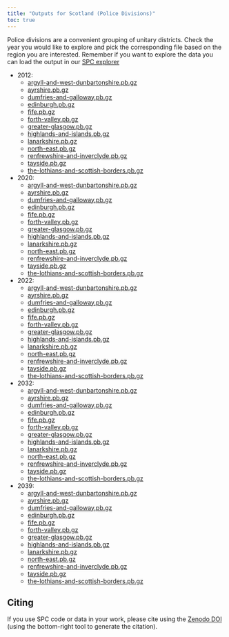 ```yaml
---
title: "Outputs for Scotland (Police Divisions)"
toc: true
---
```


Police divisions are a convenient grouping of unitary districts. Check the year you would like to explore and pick the corresponding file based on the region you are interested. Remember if you want to explore the data you can load the output in our [SPC explorer](https://alan-turing-institute.github.io/uatk-spc/app/)

- 2012:
  - [argyll-and-west-dunbartonshire.pb.gz](https://ramp0storage.blob.core.windows.net/spc-output/v2.1/Scotland/2012/argyll-and-west-dunbartonshire.pb.gz)
  - [ayrshire.pb.gz](https://ramp0storage.blob.core.windows.net/spc-output/v2.1/Scotland/2012/ayrshire.pb.gz)
  - [dumfries-and-galloway.pb.gz](https://ramp0storage.blob.core.windows.net/spc-output/v2.1/Scotland/2012/dumfries-and-galloway.pb.gz)
  - [edinburgh.pb.gz](https://ramp0storage.blob.core.windows.net/spc-output/v2.1/Scotland/2012/edinburgh.pb.gz)
  - [fife.pb.gz](https://ramp0storage.blob.core.windows.net/spc-output/v2.1/Scotland/2012/fife.pb.gz)
  - [forth-valley.pb.gz](https://ramp0storage.blob.core.windows.net/spc-output/v2.1/Scotland/2012/forth-valley.pb.gz)
  - [greater-glasgow.pb.gz](https://ramp0storage.blob.core.windows.net/spc-output/v2.1/Scotland/2012/greater-glasgow.pb.gz)
  - [highlands-and-islands.pb.gz](https://ramp0storage.blob.core.windows.net/spc-output/v2.1/Scotland/2012/highlands-and-islands.pb.gz)
  - [lanarkshire.pb.gz](https://ramp0storage.blob.core.windows.net/spc-output/v2.1/Scotland/2012/lanarkshire.pb.gz)
  - [north-east.pb.gz](https://ramp0storage.blob.core.windows.net/spc-output/v2.1/Scotland/2012/north-east.pb.gz)
  - [renfrewshire-and-inverclyde.pb.gz](https://ramp0storage.blob.core.windows.net/spc-output/v2.1/Scotland/2012/renfrewshire-and-inverclyde.pb.gz)
  - [tayside.pb.gz](https://ramp0storage.blob.core.windows.net/spc-output/v2.1/Scotland/2012/tayside.pb.gz)
  - [the-lothians-and-scottish-borders.pb.gz](https://ramp0storage.blob.core.windows.net/spc-output/v2.1/Scotland/2012/the-lothians-and-scottish-borders.pb.gz)

- 2020:
  - [argyll-and-west-dunbartonshire.pb.gz](https://ramp0storage.blob.core.windows.net/spc-output/v2.1/Scotland/2020/argyll-and-west-dunbartonshire.pb.gz)
  - [ayrshire.pb.gz](https://ramp0storage.blob.core.windows.net/spc-output/v2.1/Scotland/2020/ayrshire.pb.gz)
  - [dumfries-and-galloway.pb.gz](https://ramp0storage.blob.core.windows.net/spc-output/v2.1/Scotland/2020/dumfries-and-galloway.pb.gz)
  - [edinburgh.pb.gz](https://ramp0storage.blob.core.windows.net/spc-output/v2.1/Scotland/2020/edinburgh.pb.gz)
  - [fife.pb.gz](https://ramp0storage.blob.core.windows.net/spc-output/v2.1/Scotland/2020/fife.pb.gz)
  - [forth-valley.pb.gz](https://ramp0storage.blob.core.windows.net/spc-output/v2.1/Scotland/2020/forth-valley.pb.gz)
  - [greater-glasgow.pb.gz](https://ramp0storage.blob.core.windows.net/spc-output/v2.1/Scotland/2020/greater-glasgow.pb.gz)
  - [highlands-and-islands.pb.gz](https://ramp0storage.blob.core.windows.net/spc-output/v2.1/Scotland/2020/highlands-and-islands.pb.gz)
  - [lanarkshire.pb.gz](https://ramp0storage.blob.core.windows.net/spc-output/v2.1/Scotland/2020/lanarkshire.pb.gz)
  - [north-east.pb.gz](https://ramp0storage.blob.core.windows.net/spc-output/v2.1/Scotland/2020/north-east.pb.gz)
  - [renfrewshire-and-inverclyde.pb.gz](https://ramp0storage.blob.core.windows.net/spc-output/v2.1/Scotland/2020/renfrewshire-and-inverclyde.pb.gz)
  - [tayside.pb.gz](https://ramp0storage.blob.core.windows.net/spc-output/v2.1/Scotland/2020/tayside.pb.gz)
  - [the-lothians-and-scottish-borders.pb.gz](https://ramp0storage.blob.core.windows.net/spc-output/v2.1/Scotland/2020/the-lothians-and-scottish-borders.pb.gz)

- 2022:
  - [argyll-and-west-dunbartonshire.pb.gz](https://ramp0storage.blob.core.windows.net/spc-output/v2.1/Scotland/2022/argyll-and-west-dunbartonshire.pb.gz)
  - [ayrshire.pb.gz](https://ramp0storage.blob.core.windows.net/spc-output/v2.1/Scotland/2022/ayrshire.pb.gz)
  - [dumfries-and-galloway.pb.gz](https://ramp0storage.blob.core.windows.net/spc-output/v2.1/Scotland/2022/dumfries-and-galloway.pb.gz)
  - [edinburgh.pb.gz](https://ramp0storage.blob.core.windows.net/spc-output/v2.1/Scotland/2022/edinburgh.pb.gz)
  - [fife.pb.gz](https://ramp0storage.blob.core.windows.net/spc-output/v2.1/Scotland/2022/fife.pb.gz)
  - [forth-valley.pb.gz](https://ramp0storage.blob.core.windows.net/spc-output/v2.1/Scotland/2022/forth-valley.pb.gz)
  - [greater-glasgow.pb.gz](https://ramp0storage.blob.core.windows.net/spc-output/v2.1/Scotland/2022/greater-glasgow.pb.gz)
  - [highlands-and-islands.pb.gz](https://ramp0storage.blob.core.windows.net/spc-output/v2.1/Scotland/2022/highlands-and-islands.pb.gz)
  - [lanarkshire.pb.gz](https://ramp0storage.blob.core.windows.net/spc-output/v2.1/Scotland/2022/lanarkshire.pb.gz)
  - [north-east.pb.gz](https://ramp0storage.blob.core.windows.net/spc-output/v2.1/Scotland/2022/north-east.pb.gz)
  - [renfrewshire-and-inverclyde.pb.gz](https://ramp0storage.blob.core.windows.net/spc-output/v2.1/Scotland/2022/renfrewshire-and-inverclyde.pb.gz)
  - [tayside.pb.gz](https://ramp0storage.blob.core.windows.net/spc-output/v2.1/Scotland/2022/tayside.pb.gz)
  - [the-lothians-and-scottish-borders.pb.gz](https://ramp0storage.blob.core.windows.net/spc-output/v2.1/Scotland/2022/the-lothians-and-scottish-borders.pb.gz)

- 2032:
  - [argyll-and-west-dunbartonshire.pb.gz](https://ramp0storage.blob.core.windows.net/spc-output/v2.1/Scotland/2032/argyll-and-west-dunbartonshire.pb.gz)
  - [ayrshire.pb.gz](https://ramp0storage.blob.core.windows.net/spc-output/v2.1/Scotland/2032/ayrshire.pb.gz)
  - [dumfries-and-galloway.pb.gz](https://ramp0storage.blob.core.windows.net/spc-output/v2.1/Scotland/2032/dumfries-and-galloway.pb.gz)
  - [edinburgh.pb.gz](https://ramp0storage.blob.core.windows.net/spc-output/v2.1/Scotland/2032/edinburgh.pb.gz)
  - [fife.pb.gz](https://ramp0storage.blob.core.windows.net/spc-output/v2.1/Scotland/2032/fife.pb.gz)
  - [forth-valley.pb.gz](https://ramp0storage.blob.core.windows.net/spc-output/v2.1/Scotland/2032/forth-valley.pb.gz)
  - [greater-glasgow.pb.gz](https://ramp0storage.blob.core.windows.net/spc-output/v2.1/Scotland/2032/greater-glasgow.pb.gz)
  - [highlands-and-islands.pb.gz](https://ramp0storage.blob.core.windows.net/spc-output/v2.1/Scotland/2032/highlands-and-islands.pb.gz)
  - [lanarkshire.pb.gz](https://ramp0storage.blob.core.windows.net/spc-output/v2.1/Scotland/2032/lanarkshire.pb.gz)
  - [north-east.pb.gz](https://ramp0storage.blob.core.windows.net/spc-output/v2.1/Scotland/2032/north-east.pb.gz)
  - [renfrewshire-and-inverclyde.pb.gz](https://ramp0storage.blob.core.windows.net/spc-output/v2.1/Scotland/2032/renfrewshire-and-inverclyde.pb.gz)
  - [tayside.pb.gz](https://ramp0storage.blob.core.windows.net/spc-output/v2.1/Scotland/2032/tayside.pb.gz)
  - [the-lothians-and-scottish-borders.pb.gz](https://ramp0storage.blob.core.windows.net/spc-output/v2.1/Scotland/2032/the-lothians-and-scottish-borders.pb.gz)

- 2039:
  - [argyll-and-west-dunbartonshire.pb.gz](https://ramp0storage.blob.core.windows.net/spc-output/v2.1/Scotland/2039/argyll-and-west-dunbartonshire.pb.gz)
  - [ayrshire.pb.gz](https://ramp0storage.blob.core.windows.net/spc-output/v2.1/Scotland/2039/ayrshire.pb.gz)
  - [dumfries-and-galloway.pb.gz](https://ramp0storage.blob.core.windows.net/spc-output/v2.1/Scotland/2039/dumfries-and-galloway.pb.gz)
  - [edinburgh.pb.gz](https://ramp0storage.blob.core.windows.net/spc-output/v2.1/Scotland/2039/edinburgh.pb.gz)
  - [fife.pb.gz](https://ramp0storage.blob.core.windows.net/spc-output/v2.1/Scotland/2039/fife.pb.gz)
  - [forth-valley.pb.gz](https://ramp0storage.blob.core.windows.net/spc-output/v2.1/Scotland/2039/forth-valley.pb.gz)
  - [greater-glasgow.pb.gz](https://ramp0storage.blob.core.windows.net/spc-output/v2.1/Scotland/2039/greater-glasgow.pb.gz)
  - [highlands-and-islands.pb.gz](https://ramp0storage.blob.core.windows.net/spc-output/v2.1/Scotland/2039/highlands-and-islands.pb.gz)
  - [lanarkshire.pb.gz](https://ramp0storage.blob.core.windows.net/spc-output/v2.1/Scotland/2039/lanarkshire.pb.gz)
  - [north-east.pb.gz](https://ramp0storage.blob.core.windows.net/spc-output/v2.1/Scotland/2039/north-east.pb.gz)
  - [renfrewshire-and-inverclyde.pb.gz](https://ramp0storage.blob.core.windows.net/spc-output/v2.1/Scotland/2039/renfrewshire-and-inverclyde.pb.gz)
  - [tayside.pb.gz](https://ramp0storage.blob.core.windows.net/spc-output/v2.1/Scotland/2039/tayside.pb.gz)
  - [the-lothians-and-scottish-borders.pb.gz](https://ramp0storage.blob.core.windows.net/spc-output/v2.1/Scotland/2039/the-lothians-and-scottish-borders.pb.gz)

## Citing

If you use SPC code or data in your work, please cite using the [Zenodo
DOI](https://zenodo.org/badge/latestdoi/479038905) (using the bottom-right tool
to generate the citation).
